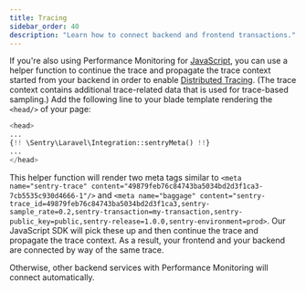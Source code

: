 ```yaml
---
title: Tracing
sidebar_order: 40
description: "Learn how to connect backend and frontend transactions."
---
```


If you're also using Performance Monitoring for [JavaScript](/platforms/javascript/performance/), you can use a helper function to continue the trace and propagate the trace context started from your backend in order to enable [Distributed Tracing](/platforms/javascript/tracing/). (The trace context contains additional trace-related data that is used for trace-based sampling.)
Add the following line to your blade template rendering the `<head/>` of your page:

```php {filename:app.blade.php}
<head>
...
{!! \Sentry\Laravel\Integration::sentryMeta() !!}
...
</head>
```

This helper function will render two meta tags similar to `<meta name="sentry-trace" content="49879feb76c84743ba5034bd2d3f1ca3-7cb5535c930d4666-1"/>` and `<meta name="baggage" content="sentry-trace_id=49879feb76c84743ba5034bd2d3f1ca3,sentry-sample_rate=0.2,sentry-transaction=my-transaction,sentry-public_key=public,sentry-release=1.0.0,sentry-environment=prod>`. Our JavaScript SDK will pick these up and then continue the trace and propagate the trace context.
As a result, your frontend and your backend are connected by way of the same trace.

Otherwise, other backend services with Performance Monitoring will connect automatically.
